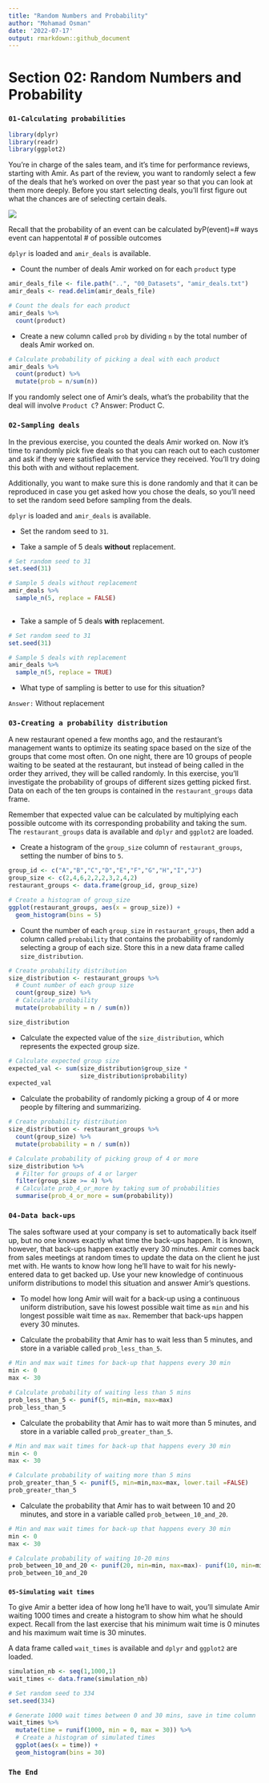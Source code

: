```yaml
---
title: "Random Numbers and Probability"
author: "Mohamad Osman"
date: '2022-07-17'
output: rmarkdown::github_document
---
```


# Section 02: Random Numbers and Probability

### **`01-Calculating probabilities`**

```r
library(dplyr)
library(readr)
library(ggplot2)
```

You're in charge of the sales team, and it's time for performance reviews, starting with Amir. As part of the review, you want to randomly select a few of the deals that he's worked on over the past year so that you can look at them more deeply. Before you start selecting deals, you'll first figure out what the chances are of selecting certain deals.

![](images/chrome_ruP2wNtyMt.png)

Recall that the probability of an event can be calculated byP(event)=# ways event can happentotal \# of possible outcomes

`dplyr` is loaded and `amir_deals` is available.

-   Count the number of deals Amir worked on for each `product` type

```r
amir_deals_file <- file.path("..", "00_Datasets", "amir_deals.txt")
amir_deals <- read.delim(amir_deals_file)
```

```r
# Count the deals for each product
amir_deals %>%
  count(product) 
```

-   Create a new column called `prob` by dividing `n` by the total number of deals Amir worked on.

```r
# Calculate probability of picking a deal with each product
amir_deals %>%
  count(product) %>%
  mutate(prob = n/sum(n))
```

If you randomly select one of Amir's deals, what's the probability that the deal will involve `Product C`? Answer: Product C.

### **`02-Sampling deals`**

In the previous exercise, you counted the deals Amir worked on. Now it's time to randomly pick five deals so that you can reach out to each customer and ask if they were satisfied with the service they received. You'll try doing this both with and without replacement.

Additionally, you want to make sure this is done randomly and that it can be reproduced in case you get asked how you chose the deals, so you'll need to set the random seed before sampling from the deals.

`dplyr` is loaded and `amir_deals` is available.

-   Set the random seed to `31`.

-   Take a sample of 5 deals **without** replacement.

```r
# Set random seed to 31
set.seed(31)

# Sample 5 deals without replacement
amir_deals %>%
  sample_n(5, replace = FALSE)
  
```

-   Take a sample of 5 deals **with** replacement.

```r
# Set random seed to 31
set.seed(31)

# Sample 5 deals with replacement
amir_deals %>%
  sample_n(5, replace = TRUE)
```

-   What type of sampling is better to use for this situation?

`Answer:` Without replacement

### **`03-Creating a probability distribution`**

A new restaurant opened a few months ago, and the restaurant's management wants to optimize its seating space based on the size of the groups that come most often. On one night, there are 10 groups of people waiting to be seated at the restaurant, but instead of being called in the order they arrived, they will be called randomly. In this exercise, you'll investigate the probability of groups of different sizes getting picked first. Data on each of the ten groups is contained in the `restaurant_groups` data frame.

Remember that expected value can be calculated by multiplying each possible outcome with its corresponding probability and taking the sum. The `restaurant_groups` data is available and `dplyr` and `ggplot2` are loaded.

-   Create a histogram of the `group_size` column of `restaurant_groups`, setting the number of bins to `5`.

```r
group_id <- c("A","B","C","D","E","F","G","H","I","J")
group_size <- c(2,4,6,2,2,2,3,2,4,2)
restaurant_groups <- data.frame(group_id, group_size)
```

```r
# Create a histogram of group_size
ggplot(restaurant_groups, aes(x = group_size)) +
  geom_histogram(bins = 5)

```

-   Count the number of each `group_size` in `restaurant_groups`, then add a column called `probability` that contains the probability of randomly selecting a group of each size. Store this in a new data frame called `size_distribution`.

```r
# Create probability distribution
size_distribution <- restaurant_groups %>%
  # Count number of each group size
  count(group_size) %>%
  # Calculate probability
  mutate(probability = n / sum(n))

size_distribution
```

-   Calculate the expected value of the `size_distribution`, which represents the expected group size.

```r
# Calculate expected group size
expected_val <- sum(size_distribution$group_size *
                    size_distribution$probability)
expected_val
```

-   Calculate the probability of randomly picking a group of 4 or more people by filtering and summarizing.

```r
# Create probability distribution
size_distribution <- restaurant_groups %>%
  count(group_size) %>%
  mutate(probability = n / sum(n))

# Calculate probability of picking group of 4 or more
size_distribution %>%
  # Filter for groups of 4 or larger
  filter(group_size >= 4) %>%
  # Calculate prob_4_or_more by taking sum of probabilities
  summarise(prob_4_or_more = sum(probability))
```

### **`04-Data back-ups`**

The sales software used at your company is set to automatically back itself up, but no one knows exactly what time the back-ups happen. It is known, however, that back-ups happen exactly every 30 minutes. Amir comes back from sales meetings at random times to update the data on the client he just met with. He wants to know how long he'll have to wait for his newly-entered data to get backed up. Use your new knowledge of continuous uniform distributions to model this situation and answer Amir's questions.

-   To model how long Amir will wait for a back-up using a continuous uniform distribution, save his lowest possible wait time as `min` and his longest possible wait time as `max`. Remember that back-ups happen every 30 minutes.

-   Calculate the probability that Amir has to wait less than 5 minutes, and store in a variable called `prob_less_than_5`.

```r
# Min and max wait times for back-up that happens every 30 min
min <- 0
max <- 30

# Calculate probability of waiting less than 5 mins
prob_less_than_5 <- punif(5, min=min, max=max)
prob_less_than_5
```

-   Calculate the probability that Amir has to wait more than 5 minutes, and store in a variable called `prob_greater_than_5`.

```r
# Min and max wait times for back-up that happens every 30 min
min <- 0
max <- 30

# Calculate probability of waiting more than 5 mins
prob_greater_than_5 <- punif(5, min=min,max=max, lower.tail =FALSE)
prob_greater_than_5
```

-   Calculate the probability that Amir has to wait between 10 and 20 minutes, and store in a variable called `prob_between_10_and_20`.

```r
# Min and max wait times for back-up that happens every 30 min
min <- 0
max <- 30

# Calculate probability of waiting 10-20 mins
prob_between_10_and_20 <- punif(20, min=min, max=max)- punif(10, min=min, max=max)
prob_between_10_and_20
```

### 
**`05-Simulating wait times`**

To give Amir a better idea of how long he'll have to wait, you'll simulate Amir waiting 1000 times and create a histogram to show him what he should expect. Recall from the last exercise that his minimum wait time is 0 minutes and his maximum wait time is 30 minutes.

A data frame called `wait_times` is available and `dplyr` and `ggplot2` are loaded.

```r
simulation_nb <- seq(1,1000,1)
wait_times <- data.frame(simulation_nb)
```

```r
# Set random seed to 334
set.seed(334)

# Generate 1000 wait times between 0 and 30 mins, save in time column
wait_times %>%
  mutate(time = runif(1000, min = 0, max = 30)) %>%
  # Create a histogram of simulated times
  ggplot(aes(x = time)) +
  geom_histogram(bins = 30)
```

### `The End` 

[\

](javascript:void(0))



\

\




\

\


\

\


